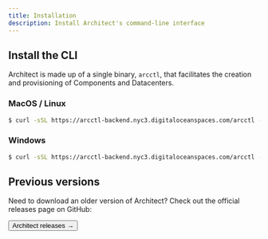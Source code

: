 ```yaml
---
title: Installation
description: Install Architect's command-line interface
---
```



## Install the CLI

Architect is made up of a single binary, `arcctl`, that facilitates the creation and provisioning of
Components and Datacenters.

### MacOS / Linux

```sh
$ curl -sSL https://arcctl-backend.nyc3.digitaloceanspaces.com/arcctl --output arcctl && chmod +x ./arcctl && mv ./arcctl /usr/local/bin/
```

### Windows

```sh
$ curl -sSL https://arcctl-backend.nyc3.digitaloceanspaces.com/arcctl --output arcctl && chmod +x ./arcctl && mv ./arcctl /usr/local/bin/
```

## Previous versions

Need to download an older version of Architect? Check out the official releases page on GitHub:

<Button href="https://github.com/architect-team/arcctl/releases" size="xl" color="slate-blue">
  Architect releases <span aria-hidden="true">→</span>
</Button>
